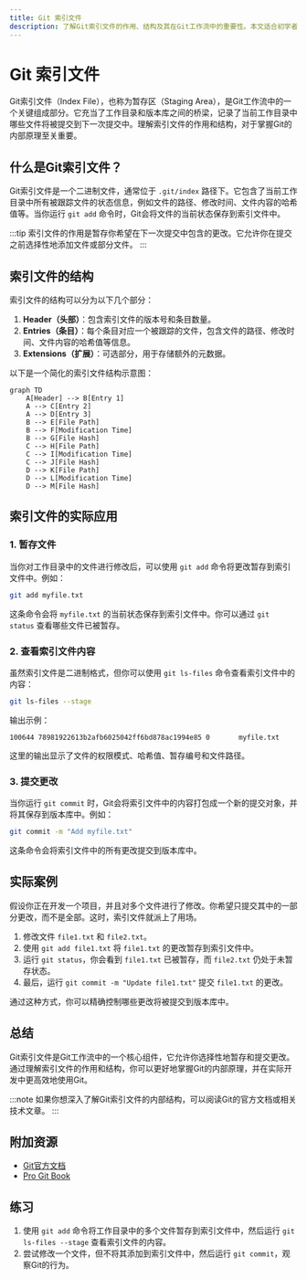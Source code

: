 ```yaml
---
title: Git 索引文件
description: 了解Git索引文件的作用、结构及其在Git工作流中的重要性。本文适合初学者，通过清晰的解释和实际案例帮助你掌握Git索引文件的核心概念。
---
```


# Git 索引文件

Git索引文件（Index File），也称为暂存区（Staging Area），是Git工作流中的一个关键组成部分。它充当了工作目录和版本库之间的桥梁，记录了当前工作目录中哪些文件将被提交到下一次提交中。理解索引文件的作用和结构，对于掌握Git的内部原理至关重要。

## 什么是Git索引文件？

Git索引文件是一个二进制文件，通常位于 `.git/index` 路径下。它包含了当前工作目录中所有被跟踪文件的状态信息，例如文件的路径、修改时间、文件内容的哈希值等。当你运行 `git add` 命令时，Git会将文件的当前状态保存到索引文件中。

:::tip
索引文件的作用是暂存你希望在下一次提交中包含的更改。它允许你在提交之前选择性地添加文件或部分文件。
:::

## 索引文件的结构

索引文件的结构可以分为以下几个部分：

1. **Header（头部）**：包含索引文件的版本号和条目数量。
2. **Entries（条目）**：每个条目对应一个被跟踪的文件，包含文件的路径、修改时间、文件内容的哈希值等信息。
3. **Extensions（扩展）**：可选部分，用于存储额外的元数据。

以下是一个简化的索引文件结构示意图：

```mermaid
graph TD
    A[Header] --> B[Entry 1]
    A --> C[Entry 2]
    A --> D[Entry 3]
    B --> E[File Path]
    B --> F[Modification Time]
    B --> G[File Hash]
    C --> H[File Path]
    C --> I[Modification Time]
    C --> J[File Hash]
    D --> K[File Path]
    D --> L[Modification Time]
    D --> M[File Hash]
```

## 索引文件的实际应用

### 1. 暂存文件

当你对工作目录中的文件进行修改后，可以使用 `git add` 命令将更改暂存到索引文件中。例如：

```bash
git add myfile.txt
```

这条命令会将 `myfile.txt` 的当前状态保存到索引文件中。你可以通过 `git status` 查看哪些文件已被暂存。

### 2. 查看索引文件内容

虽然索引文件是二进制格式，但你可以使用 `git ls-files` 命令查看索引文件中的内容：

```bash
git ls-files --stage
```

输出示例：

```
100644 78981922613b2afb6025042ff6bd878ac1994e85 0       myfile.txt
```

这里的输出显示了文件的权限模式、哈希值、暂存编号和文件路径。

### 3. 提交更改

当你运行 `git commit` 时，Git会将索引文件中的内容打包成一个新的提交对象，并将其保存到版本库中。例如：

```bash
git commit -m "Add myfile.txt"
```

这条命令会将索引文件中的所有更改提交到版本库中。

## 实际案例

假设你正在开发一个项目，并且对多个文件进行了修改。你希望只提交其中的一部分更改，而不是全部。这时，索引文件就派上了用场。

1. 修改文件 `file1.txt` 和 `file2.txt`。
2. 使用 `git add file1.txt` 将 `file1.txt` 的更改暂存到索引文件中。
3. 运行 `git status`，你会看到 `file1.txt` 已被暂存，而 `file2.txt` 仍处于未暂存状态。
4. 最后，运行 `git commit -m "Update file1.txt"` 提交 `file1.txt` 的更改。

通过这种方式，你可以精确控制哪些更改将被提交到版本库中。

## 总结

Git索引文件是Git工作流中的一个核心组件，它允许你选择性地暂存和提交更改。通过理解索引文件的作用和结构，你可以更好地掌握Git的内部原理，并在实际开发中更高效地使用Git。

:::note
如果你想深入了解Git索引文件的内部结构，可以阅读Git的官方文档或相关技术文章。
:::

## 附加资源

- [Git官方文档](https://git-scm.com/doc)
- [Pro Git Book](https://git-scm.com/book/en/v2)

## 练习

1. 使用 `git add` 命令将工作目录中的多个文件暂存到索引文件中，然后运行 `git ls-files --stage` 查看索引文件的内容。
2. 尝试修改一个文件，但不将其添加到索引文件中，然后运行 `git commit`，观察Git的行为。
